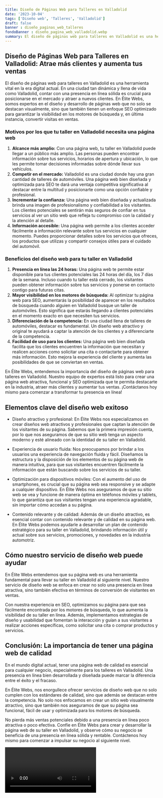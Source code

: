 ```yaml
---
title: Diseño de Páginas Web para Talleres en Valladolid
date: '2023-10-04'
tags: ['Diseño web', 'Talleres', 'Valladolid']
draft: false
banner : diseño_paginas_web_talleres
fondoBanner : diseño_pagina_web_valladolid.webp
summary: El diseño de páginas web para talleres en Valladolid es una herramienta vital en la era digital actual. En una ciudad tan dinámica y llena de vida como Valladolid, contar con una presencia en línea sólida es crucial para posicionarse en el mercado y atraer a nuevos clientes. En Élite Webs, somos expertos en el diseño y desarrollo de páginas web que no solo se destacan visualmente, sino que también tienen un enfoque SEO optimizado para garantizar la visibilidad en los motores de búsqueda y, en última instancia, convertir visitas en ventas.
---
```


## Diseño de Páginas Web para Talleres en Valladolid: Atrae más clientes y aumenta tus ventas

El diseño de páginas web para talleres en Valladolid es una herramienta vital en la era digital actual. En una ciudad tan dinámica y llena de vida como Valladolid, contar con una presencia en línea sólida es crucial para posicionarse en el mercado y atraer a nuevos clientes. En Élite Webs, somos expertos en el diseño y desarrollo de páginas web que no solo se destacan visualmente, sino que también tienen un enfoque SEO optimizado para garantizar la visibilidad en los motores de búsqueda y, en última instancia, convertir visitas en ventas.

### Motivos por los que tu taller en Valladolid necesita una página web

1. **Alcance más amplio:** Con una página web, tu taller en Valladolid puede llegar a un público más amplio. Las personas pueden encontrar información sobre tus servicios, horarios de apertura y ubicación, lo que les permite tomar decisiones informadas sobre dónde llevar sus vehículos.
2. **Competir en el mercado:** Valladolid es una ciudad donde hay una gran cantidad de talleres de automóviles. Una página web bien diseñada y optimizada para SEO te dará una ventaja competitiva significativa al destacar entre la multitud y posicionarte como una opción confiable y profesional.
3. **Incrementar la confianza:** Una página web bien diseñada y actualizada brinda una imagen de profesionalismo y confiabilidad a los visitantes. Los clientes potenciales se sentirán más seguros de confiar en tus servicios al ver un sitio web que refleja tu compromiso con la calidad y la atención al detalle.
4. **Información accesible:** Una página web permite a los clientes acceder fácilmente a información relevante sobre tus servicios en cualquier momento. Puedes proporcionar detalles sobre los servicios que ofreces, los productos que utilizas y compartir consejos útiles para el cuidado del automóvil.

### Beneficios del diseño web para tu taller en Valladolid

1. **Presencia en línea las 24 horas:** Una página web te permite estar disponible para tus clientes potenciales las 24 horas del día, los 7 días de la semana. Incluso cuando tu taller está cerrado, los visitantes pueden obtener información sobre tus servicios y ponerse en contacto contigo para futuras citas.
2. **Mayor visibilidad en los motores de búsqueda:** Al optimizar tu página web para SEO, aumentarás la posibilidad de aparecer en los resultados de búsqueda cuando alguien en Valladolid busque un taller de automóviles. Esto significa que estarás llegando a clientes potenciales en el momento exacto en que necesiten tus servicios.
3. **Diferenciación de la competencia:** En una ciudad llena de talleres de automóviles, destacar es fundamental. Un diseño web atractivo y original te ayudará a captar la atención de los clientes y a diferenciarte de la competencia.
4. **Facilidad de uso para los clientes:** Una página web bien diseñada facilita que los clientes encuentren la información que necesitan y realicen acciones como solicitar una cita o contactarte para obtener más información. Esto mejora la experiencia del cliente y aumenta las posibilidades de que se conviertan en ventas.

En Élite Webs, entendemos la importancia del diseño de páginas web para talleres en Valladolid. Nuestro equipo de expertos está listo para crear una página web atractiva, funcional y SEO optimizada que te permita destacarte en la industria, atraer más clientes y aumentar tus ventas. ¡Contáctanos hoy mismo para comenzar a transformar tu presencia en línea!

<GifSeo />

<Cta />

## Elementos clave del diseño web exitoso

- Diseño atractivo y profesional: En Élite Webs nos especializamos en crear diseños web atractivos y profesionales que captan la atención de los visitantes de su página. Sabemos que la primera impresión cuenta, por lo que nos aseguramos de que su sitio web tenga un aspecto moderno y esté alineado con la identidad de su taller en Valladolid.

- Experiencia de usuario fluida: Nos preocupamos por brindar a los usuarios una experiencia de navegación fluida y fácil. Diseñamos la estructura y la disposición de los elementos de su página web de manera intuitiva, para que sus visitantes encuentren fácilmente la información que están buscando sobre los servicios de su taller.

- Optimización para dispositivos móviles: Con el aumento del uso de smartphones, es crucial que su página web sea responsive y se adapte a cualquier dispositivo. En Élite Webs nos aseguramos de que su sitio web se vea y funcione de manera óptima en teléfonos móviles y tablets, lo que garantiza que sus visitantes tengan una experiencia agradable, sin importar cómo accedan a su página.

- Contenido relevante y de calidad: Además de un diseño atractivo, es esencial contar con contenido relevante y de calidad en su página web. En Élite Webs podemos ayudarle a desarrollar un plan de contenido estratégico para su taller en Valladolid, brindando información útil y actual sobre sus servicios, promociones, y novedades en la industria automotriz.

## Cómo nuestro servicio de diseño web puede ayudar

En Élite Webs entendemos que su página web es una herramienta fundamental para llevar su taller en Valladolid al siguiente nivel. Nuestro servicio de diseño web se enfoca en crear no solo una presencia en línea atractiva, sino también efectiva en términos de conversión de visitantes en ventas.

Con nuestra experiencia en SEO, optimizamos su página para que sea fácilmente encontrada por los motores de búsqueda, lo que aumenta la visibilidad de su taller en línea. Además, implementamos estrategias de diseño y usabilidad que fomentan la interacción y guían a sus visitantes a realizar acciones específicas, como solicitar una cita o comprar productos y servicios.

## Conclusión: La importancia de tener una página web de calidad

En el mundo digital actual, tener una página web de calidad es esencial para cualquier negocio, especialmente para los talleres en Valladolid. Una presencia en línea bien desarrollada y diseñada puede marcar la diferencia entre el éxito y el fracaso.

En Élite Webs, nos enorgullece ofrecer servicios de diseño web que no solo cumplen con los estándares de calidad, sino que además se destacan entre la competencia. No solo nos enfocamos en crear un sitio web visualmente atractivo, sino que también nos aseguramos de que su página sea funcional, fácil de usar y optimizada para los motores de búsqueda.

No pierda más ventas potenciales debido a una presencia en línea poco atractiva o poco efectiva. Confíe en Élite Webs para crear y desarrollar la página web de su taller en Valladolid, y observe cómo su negocio se beneficia de una presencia en línea sólida y rentable. Contáctenos hoy mismo para comenzar a impulsar su negocio al siguiente nivel.

<Video />

<CtaBot job='Talleres' city='Valladolid'/>

<Gmaps query='Valladolid+españa+maps' />